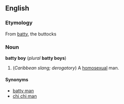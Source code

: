 ==English==
===Etymology===
From [[batty]], the buttocks

===Noun===
'''batty boy''' (''plural'' '''batty boys''')

#(''Caribbean slang; derogatory'') A [[homosexual]] man.

====Synonyms====
*[[batty man]]
*[[chi chi man]] <!--spelling?-->